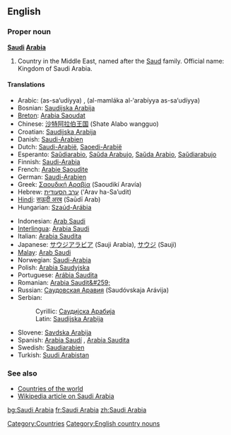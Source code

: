 ==English==

===Proper noun===
'''[[Saudi]] [[Arabia]]'''
# Country in the Middle East, named after the [[Saud]] family. Official name: Kingdom of Saudi Arabia.

====Translations====
{{top}}
*Arabic: {{ARchar|[[السعودية]]}} (as-sa‘udíyya) {{f}}, {{ARchar|[[المملكة العربية السعودية]]}} (al-mamláka al-‘arabíyya as-sa‘udíyya) {{f}}
*Bosnian: [[Saudijska Arabija#Bosnian|Saudijska Arabija]] {{f}}
*[[Breton]]: [[Arabia Saoudat]]
*Chinese: [[沙特阿拉伯王国]] (Shate Alabo wangguo)
*Croatian: [[Saudijska Arabija#Croatian|Saudijska Arabija]] {{f}}
*Danish: [[Saudi-Arabien]]
*Dutch: [[Saudi-Arabië]], [[Saoedi-Arabië]]
*Esperanto: [[Saŭdiarabio]], [[Saŭda Arabujo]], [[Saŭda Arabio]], [[Saŭdiarabujo]]
*Finnish: [[Saudi-Arabia]]
*French: [[Arabie Saoudite]] {{f}}
*German: [[Saudi-Arabien]] {{n}}
*Greek: [[Σαουδική Αραβία]] (Saoudikí Aravía) {{f}}
*Hebrew: [[ערב הסעודית]] (‘Arav ha-Sa’udit)
*[[Hindi]]: [[सऊदी अरब]] (Saūdī Arab)
*Hungarian: [[Szaúd-Arábia]]
{{mid}}
*Indonesian: [[Arab Saudi]]
*[[Interlingua]]: [[Arabia Saudi]]
*Italian: [[Arabia Saudita]] {{f}}
*Japanese: [[サウジアラビア]] (Sauji Arabia), [[サウジ]] (Sauji)
*[[Malay]]: [[Arab Saudi]]
*Norwegian: [[Saudi-Arabia]]
*Polish: [[Arabia Saudyjska]]
*Portuguese: [[Arábia Saudita]] {{f}} 
*Romanian: [[Arabia Saudit&#259;]] {{f}}
*Russian: [[Саудовская Аравия]] (Saudóvskaja Arávija) {{f}}
*Serbian:
*:Cyrillic: [[Саудијска Арабија#Serbian|Саудијска Арабија]] {{f}}
*:Latin: [[Saudijska Arabija#Serbian|Saudijska Arabija]] {{f}}
*Slovene: [[Savdska Arabija]] {{f}}
*Spanish: [[Arabia Saudí]] {{f}}, [[Arabia Saudita]] {{f}}
*Swedish: [[Saudiarabien]]
*Turkish: [[Suudi Arabistan]]
{{bottom}}

===See also===
*[[Countries of the world]]
*[[w:Saudi Arabia|Wikipedia article on Saudi Arabia]]

[[Category:Countries]]
[[Category:English country nouns]]

[[bg:Saudi Arabia]]
[[fr:Saudi Arabia]]
[[zh:Saudi Arabia]]